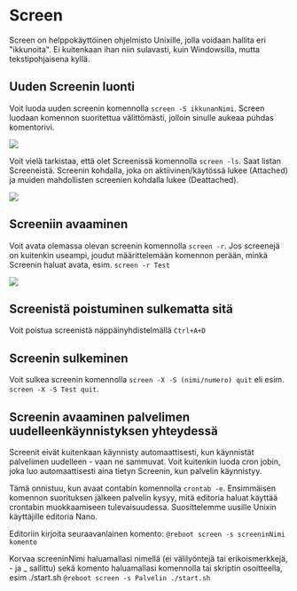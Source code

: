 # Screen

Screen on helppokäyttöinen ohjelmisto Unixille, jolla voidaan hallita eri
"ikkunoita". Ei kuitenkaan ihan niin sulavasti, kuin Windowsilla, mutta
tekstipohjaisena kyllä.

## Uuden Screenin luonti

Voit luoda uuden screenin komennolla `screen -S ikkunanNimi`. Screen luodaan
komennon suoritettua välittömästi, jolloin sinulle aukeaa puhdas komentorivi.

![](https://cdn.bittivirta.fi/docimg/crisp/25screen-s_16nhbtl.gif)

Voit vielä tarkistaa, että olet Screenissä komennolla `screen -ls`. Saat listan
Screeneistä. Screenin kohdalla, joka on aktiivinen/käytössä lukee (Attached) ja
muiden mahdollisten screenien kohdalla lukee (Deattached).

![](https://cdn.bittivirta.fi/docimg/crisp/image_1x6afsj.png)

## Screeniin avaaminen

Voit avata olemassa olevan screenin komennolla `screen -r`. Jos screenejä on
kuitenkin useampi, joudut määrittelemään komennon perään, minkä Screenin haluat
avata, esim. `screen -r Test`

![](https://cdn.bittivirta.fi/docimg/crisp/image_1ywo5zw.png)

## Screenistä poistuminen sulkematta sitä

Voit poistua screenistä näppäinyhdistelmällä `Ctrl+A+D`

## Screenin sulkeminen

Voit sulkea screenin komennolla `screen -X -S (nimi/numero) quit` eli esim.
`screen -X -S Test quit`.

## Screenin avaaminen palvelimen uudelleenkäynnistyksen yhteydessä

Screenit eivät kuitenkaan käynnisty automaattisesti, kun käynnistät palvelimen
uudelleen - vaan ne sammuvat. Voit kuitenkin luoda cron jobin, joka luo
automaattisesti aina tietyn Screenin, kun palvelin käynnistyy.

Tämä onnistuu, kun avaat contabin komennolla `crontab -e`. Ensimmäisen komennon
suorituksen jälkeen palvelin kysyy, mitä editoria haluat käyttää crontabin
muokkaamiseen tulevaisuudessa. Suosittelemme uusille Unixin käyttäjille editoria
Nano.

Editoriin kirjoita seuraavanlainen komento:
`@reboot screen -s screeninNimi komento`

Korvaa screeninNimi haluamallasi nimellä (ei välilyöntejä tai erikoismerkkejä, -
ja \_ sallittu) sekä komento haluamallasi komennolla tai skriptin osoitteella,
esim ./start.sh `@reboot screen -s Palvelin ./start.sh`
